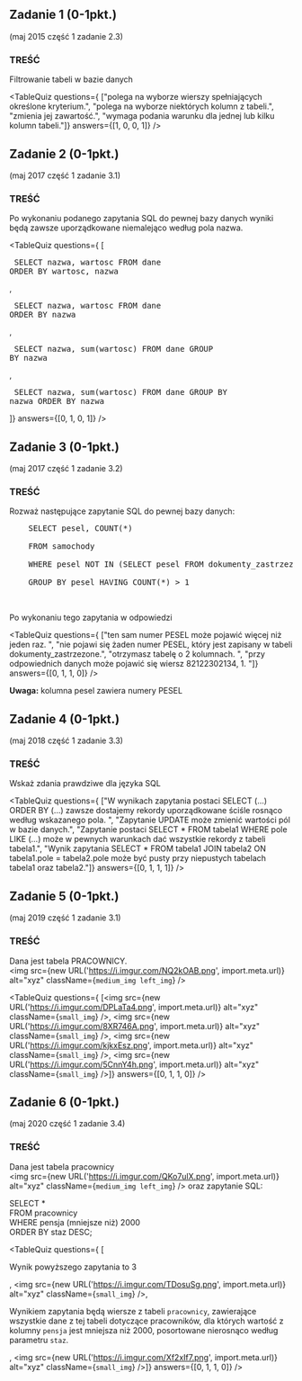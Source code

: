 
## Zadanie 1 (0-1pkt.)
(maj 2015 część 1 zadanie 2.3)

### TREŚĆ
Filtrowanie tabeli w bazie danych

<TableQuiz 
    questions={
      ["polega na wyborze wierszy spełniających określone kryterium.", 
      "polega na wyborze niektórych kolumn z tabeli.", 
      "zmienia jej zawartość.", 
      "wymaga podania warunku dla jednej lub kilku kolumn tabeli."]} 
    answers={[1, 0, 0, 1]}
/>

## Zadanie 2 (0-1pkt.)
(maj 2017 część 1 zadanie 3.1)

### TREŚĆ
Po wykonaniu podanego zapytania SQL do pewnej bazy danych wyniki będą zawsze
uporządkowane niemalejąco według pola nazwa. 

<TableQuiz 
    questions={
      [<pre> SELECT nazwa, wartosc FROM dane ORDER BY wartosc, nazwa </pre>, 
      <pre> SELECT nazwa, wartosc FROM dane ORDER BY nazwa </pre>, 
      <pre> SELECT nazwa, sum(wartosc) FROM dane GROUP BY nazwa </pre>, 
      <pre> SELECT nazwa, sum(wartosc) FROM dane GROUP BY nazwa ORDER BY nazwa </pre>]} 
    answers={[0, 1, 0, 1]}
/>

## Zadanie 3 (0-1pkt.)
(maj 2017 część 1 zadanie 3.2)

### TREŚĆ
Rozważ następujące zapytanie SQL do pewnej bazy danych:
<pre>
    SELECT pesel, COUNT(*) <br/>
    FROM samochody <br/>
    WHERE pesel NOT IN (SELECT pesel FROM dokumenty_zastrzezone) <br/>
    GROUP BY pesel HAVING COUNT(*) > 1 <br/><br/>
</pre>

Po wykonaniu tego zapytania w odpowiedzi

<TableQuiz 
    questions={
      ["ten sam numer PESEL może pojawić więcej niż jeden raz. ", 
      "nie pojawi się żaden numer PESEL, który jest zapisany w tabeli dokumenty_zastrzezone.", 
      "otrzymasz tabelę o 2 kolumnach. ", 
      "przy odpowiednich danych może pojawić się wiersz 82122302134, 1. "]} 
    answers={[0, 1, 1, 0]}
/>

**Uwaga:** kolumna pesel zawiera numery PESEL

## Zadanie 4 (0-1pkt.)
(maj 2018 część 1 zadanie 3.3)

### TREŚĆ
Wskaż zdania prawdziwe dla języka SQL

<TableQuiz 
    questions={
      ["W wynikach zapytania postaci SELECT (...) ORDER BY (...) zawsze dostajemy rekordy uporządkowane ściśle rosnąco według wskazanego pola. ", 
      "Zapytanie UPDATE może zmienić wartości pól w bazie danych.", 
      "Zapytanie postaci SELECT * FROM tabela1 WHERE pole LIKE (...) może w pewnych warunkach dać wszystkie rekordy z tabeli tabela1.", 
      "Wynik zapytania SELECT * FROM tabela1 JOIN tabela2 ON tabela1.pole = tabela2.pole może być pusty przy niepustych tabelach tabela1 oraz tabela2."]} 
    answers={[0, 1, 1, 1]}
/>


## Zadanie 5 (0-1pkt.)
(maj 2019 część 1 zadanie 3.1)

### TREŚĆ
Dana jest tabela PRACOWNICY.		
<img src={new URL('https://i.imgur.com/NQ2kOAB.png', import.meta.url)} alt="xyz" className={`medium_img left_img`} />

<TableQuiz 
    questions={
      [<img src={new URL('https://i.imgur.com/DPLaTa4.png', import.meta.url)} alt="xyz" className={`small_img`} />, 
      <img src={new URL('https://i.imgur.com/8XR746A.png', import.meta.url)} alt="xyz" className={`small_img`} />, 
      <img src={new URL('https://i.imgur.com/kjkxEsz.png', import.meta.url)} alt="xyz" className={`small_img`} />, 
      <img src={new URL('https://i.imgur.com/5CnnY4h.png', import.meta.url)} alt="xyz" className={`small_img`} />]} 
    answers={[0, 1, 1, 0]}
/>

## Zadanie 6 (0-1pkt.)
(maj 2020 część 1 zadanie 3.4)

### TREŚĆ
Dana jest tabela pracownicy 	
<img src={new URL('https://i.imgur.com/QKo7ulX.png', import.meta.url)} alt="xyz" className={`medium_img left_img`} />
oraz zapytanie SQL:
<p>
    SELECT * <br/>
    FROM pracownicy <br/>
    WHERE pensja  (mniejsze niż) 2000 <br/>
    ORDER BY staz DESC; 
</p>

<TableQuiz 
    questions={
      [<p>Wynik powyższego zapytania to 3</p>, 
      <img src={new URL('https://i.imgur.com/TDosuSg.png', import.meta.url)} alt="xyz" className={`small_img`} />, 
      <p>Wynikiem zapytania będą wiersze z tabeli ``pracownicy``, zawierające wszystkie dane z tej tabeli dotyczące pracowników, dla których wartość z kolumny ``pensja`` jest mniejsza niż 2000, posortowane nierosnąco według parametru ``staz``. </p>, 
      <img src={new URL('https://i.imgur.com/Xf2xIf7.png', import.meta.url)} alt="xyz" className={`small_img`} />]} 
    answers={[0, 1, 1, 0]}
/>




